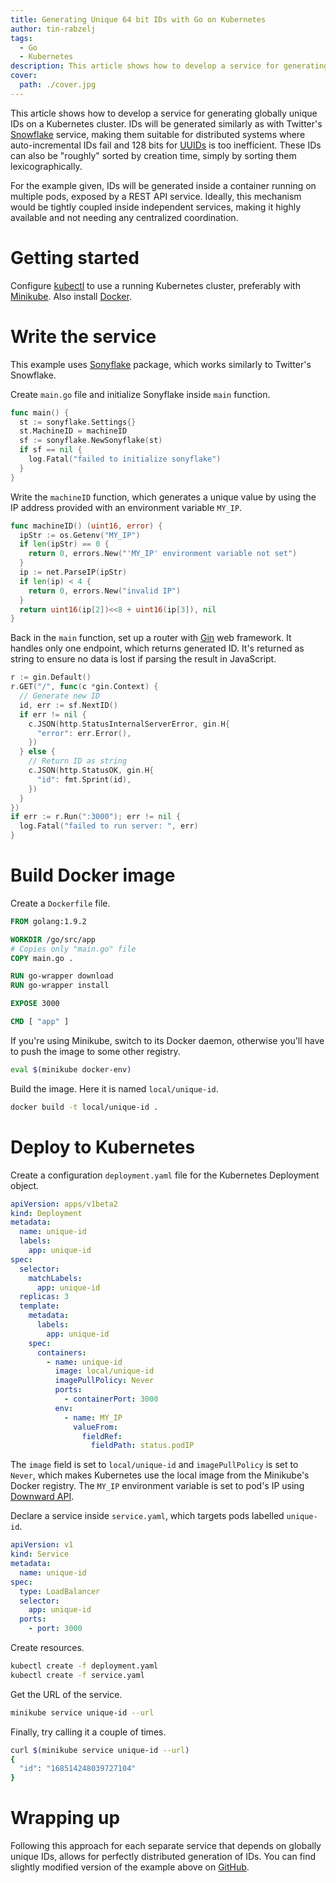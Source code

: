 ```yaml
---
title: Generating Unique 64 bit IDs with Go on Kubernetes
author: tin-rabzelj
tags:
  - Go
  - Kubernetes
description: This article shows how to develop a service for generating globally unique IDs on a Kubernetes cluster. IDs will be generated similarly as with Twitter's Snowflake service, making them suitable for distributed systems where auto-incremental IDs fail and 128 bits for UUIDs is too inefficient. These IDs can also be "roughly" sorted by creation time, simply by sorting them lexicographically.
cover:
  path: ./cover.jpg
---
```


This article shows how to develop a service for generating globally unique IDs on a Kubernetes cluster. IDs will be generated similarly as with Twitter's [Snowflake](https://blog.twitter.com/engineering/en_us/a/2010/announcing-snowflake.html) service, making them suitable for distributed systems where auto-incremental IDs fail and 128 bits for [UUIDs](https://tools.ietf.org/html/rfc4122.html) is too inefficient. These IDs can also be "roughly" sorted by creation time, simply by sorting them lexicographically.

For the example given, IDs will be generated inside a container running on multiple pods, exposed by a REST API service. Ideally, this mechanism would be tightly coupled inside independent services, making it highly available and not needing any centralized coordination.

# Getting started

Configure [kubectl](https://kubernetes.io/docs/tasks/tools/install-kubectl/) to use a running Kubernetes cluster, preferably with [Minikube](https://github.com/kubernetes/minikube). Also install [Docker](https://docs.docker.com/engine/installation/).

# Write the service

This example uses [Sonyflake](https://github.com/sony/sonyflake) package, which works similarly to Twitter's Snowflake.

Create `main.go` file and initialize Sonyflake inside `main` function.

```go
func main() {
  st := sonyflake.Settings{}
  st.MachineID = machineID
  sf := sonyflake.NewSonyflake(st)
  if sf == nil {
    log.Fatal("failed to initialize sonyflake")
  }
}
```

Write the `machineID` function, which generates a unique value by using the IP address provided with an environment variable `MY_IP`.

```go
func machineID() (uint16, error) {
  ipStr := os.Getenv("MY_IP")
  if len(ipStr) == 0 {
    return 0, errors.New("'MY_IP' environment variable not set")
  }
  ip := net.ParseIP(ipStr)
  if len(ip) < 4 {
    return 0, errors.New("invalid IP")
  }
  return uint16(ip[2])<<8 + uint16(ip[3]), nil
}
```

Back in the `main` function, set up a router with [Gin](https://github.com/gin-gonic/gin) web framework. It handles only one endpoint, which returns generated ID. It's returned as string to ensure no data is lost if parsing the result in JavaScript.

```go
r := gin.Default()
r.GET("/", func(c *gin.Context) {
  // Generate new ID
  id, err := sf.NextID()
  if err != nil {
    c.JSON(http.StatusInternalServerError, gin.H{
      "error": err.Error(),
    })
  } else {
    // Return ID as string
    c.JSON(http.StatusOK, gin.H{
      "id": fmt.Sprint(id),
    })
  }
})
if err := r.Run(":3000"); err != nil {
  log.Fatal("failed to run server: ", err)
}
```

# Build Docker image

Create a `Dockerfile` file.

```dockerfile
FROM golang:1.9.2

WORKDIR /go/src/app
# Copies only "main.go" file
COPY main.go .

RUN go-wrapper download
RUN go-wrapper install

EXPOSE 3000

CMD [ "app" ]
```

If you're using Minikube, switch to its Docker daemon, otherwise you'll have to push the image to some other registry.

```bash {commandLine}
eval $(minikube docker-env)
```

Build the image. Here it is named `local/unique-id`.

```bash {commandLine}
docker build -t local/unique-id .
```

# Deploy to Kubernetes

Create a configuration `deployment.yaml` file for the Kubernetes Deployment object.

```yaml
apiVersion: apps/v1beta2
kind: Deployment
metadata:
  name: unique-id
  labels:
    app: unique-id
spec:
  selector:
    matchLabels:
      app: unique-id
  replicas: 3
  template:
    metadata:
      labels:
        app: unique-id
    spec:
      containers:
        - name: unique-id
          image: local/unique-id
          imagePullPolicy: Never
          ports:
            - containerPort: 3000
          env:
            - name: MY_IP
              valueFrom:
                fieldRef:
                  fieldPath: status.podIP
```

The `image` field is set to `local/unique-id` and `imagePullPolicy` is set to `Never`, which makes Kubernetes use the local image from the Minikube's Docker registry. The `MY_IP` environment variable is set to pod's IP using [Downward API](https://lukemarsden.github.io/docs/user-guide/downward-api/).

Declare a service inside `service.yaml`, which targets pods labelled `unique-id`.

```yaml
apiVersion: v1
kind: Service
metadata:
  name: unique-id
spec:
  type: LoadBalancer
  selector:
    app: unique-id
  ports:
    - port: 3000
```

Create resources.

```bash {commandLine}
kubectl create -f deployment.yaml
kubectl create -f service.yaml
```

Get the URL of the service.

```bash {commandLine}
minikube service unique-id --url
```

Finally, try calling it a couple of times.

```bash {commandLine:2-4}
curl $(minikube service unique-id --url)
{
  "id": "168514248039727104"
}
```

# Wrapping up

Following this approach for each separate service that depends on globally unique IDs, allows for perfectly distributed generation of IDs. You can find slightly modified version of the example above on [GitHub](https://github.com/tinrab/makaroni/tree/master/utilities/unique-id).
